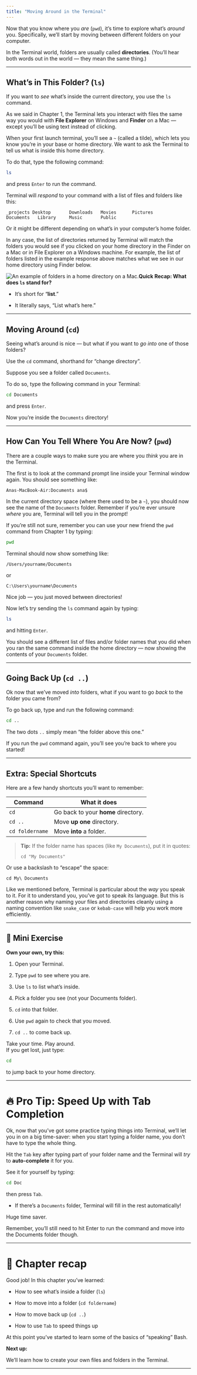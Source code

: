 ```yaml
---
title: "Moving Around in the Terminal"
---
```


Now that you know where you *are* (`pwd`), it's time to explore what's *around* you. Specifically, we'll start by moving between different folders on your computer.

In the Terminal world, folders are usually called **directories**. (You’ll hear both words out in the world — they mean the same thing.)

------------------------------------------------------------------------

## What’s in This Folder? (`ls`)

If you want to *see* what's inside the current directory, you use the `ls` command.

As we said in Chapter 1, the Terminal lets you interact with files the same way you would with **File Explorer** on Windows and **Finder** on a Mac — except you'll be using text instead of clicking.

When your first launch terminal, you'll see a `~` (called a tilde), which lets you know you're in your base or home directory. We want to ask the Terminal to tell us what is inside this home directory.

To do that, type the following command:

``` bash
ls
```

and press `Enter` to run the command.

Terminal will *respond* to your command with a list of files and folders like this:

```         
_projects Desktop       Downloads   Movies      Pictures
Documents   Library     Music       Public 
```

Or it might be different depending on what's in your computer's home folder.

In any case, the list of directories returned by Terminal will match the folders you would see if you clicked on your home directory in the Finder on a Mac or in File Explorer on a Windows machine. For example, the list of folders listed in the example response above matches what we see in our home directory using Finder below.

![An example of folders in a home directory on a Mac.](../images/home-directory.png)**Quick Recap: What does `ls` stand for?**

-   It’s short for "**list**."

-   It literally says, "List what’s here."

------------------------------------------------------------------------

## Moving Around (`cd`)

Seeing what's around is nice — but what if you want to *go into* one of those folders?

Use the `cd` command, shorthand for "change directory".

Suppose you see a folder called `Documents`.

To do so, type the following command in your Terminal:

``` bash
cd Documents
```

and press `Enter`.

Now you’re inside the `Documents` directory!

------------------------------------------------------------------------

## How Can You Tell Where You Are Now? (`pwd`)

There are a couple ways to make sure you are where you *think* you are in the Terminal.

The first is to look at the command prompt line inside your Terminal window again. You should see something like:

`Anas-MacBook-Air:Documents ana$`

In the current directory space (where there used to be a `~`), you should now see the name of the `Documents` folder. Remember if you're ever unsure *where* you are, Terminal will tell you in the prompt!

If you're still not sure, remember you can use your new friend the `pwd` command from Chapter 1 by typing:

``` bash
pwd
```

Terminal should now show something like:

`/Users/yourname/Documents`

or

`C:\Users\yourname\Documents`

Nice job — you just moved between directories!

Now let's try sending the `ls` command again by typing:

``` bash
ls
```

and hitting `Enter`.

You should see a different list of files and/or folder names that you did when you ran the same command inside the home directory — now showing the contents of your `Documents` folder.

------------------------------------------------------------------------

## Going Back Up (`cd ..`)

Ok now that we've moved *into* folders, what if you want to go *back* to the folder you came from?

To go back up, type and run the following command:

``` bash
cd ..
```

The two dots `..` simply mean "the folder above this one."

If you run the `pwd` command again, you'll see you're back to where you started!

------------------------------------------------------------------------

## Extra: Special Shortcuts

Here are a few handy shortcuts you'll want to remember:

| Command         | What it does                        |
|-----------------|-------------------------------------|
| `cd`            | Go back to your **home** directory. |
| `cd ..`         | Move **up one** directory.          |
| `cd foldername` | Move **into** a folder.             |

> **Tip:** If the folder name has spaces (like `My Documents`), put it in quotes:
>
> `cd "My Documents"`

Or use a backslash to "escape" the space:

`cd My\ Documents`

Like we mentioned before, Terminal is particular about the *way* you speak to it. For it to understand you, you've got to speak its language. But this is another reason why naming your files and directories cleanly using a naming convention like `snake_case` or `kebab-case` will help you work more efficiently. 

------------------------------------------------------------------------

## 📝 Mini Exercise

**Own your own, try this:**

1.  Open your Terminal.

2.  Type `pwd` to see where you are.

3.  Use `ls` to list what's inside.

4.  Pick a folder you see (not your Documents folder).

5.  `cd` into that folder.

6.  Use `pwd` again to check that you moved.

7.  `cd ..` to come back up.

Take your time. Play around.\
If you get lost, just type:

``` bash 
cd
```

to jump back to your home directory.

------------------------------------------------------------------------

# 🔥 Pro Tip: Speed Up with Tab Completion

Ok, now that you've got some practice typing things into Terminal, we'll let you in on a big time-saver: when you start typing a folder name, you don't have to type the whole thing.

Hit the `Tab` key after typing part of your folder name and the Terminal will *try* to **auto-complete** it for you.

See it for yourself by typing:

```bash
cd Doc
``` 
then press `Tab`.

-   If there’s a `Documents` folder, Terminal will fill in the rest automatically!

Huge time saver.

Remember, you'll still need to hit Enter to run the command and move into the Documents folder though.

------------------------------------------------------------------------

# 🎯 Chapter recap

Good job! In this chapter you've learned:

-   How to see what’s inside a folder (`ls`)

-   How to move into a folder (`cd foldername`)

-   How to move back up (`cd ..`)

-   How to use `Tab` to speed things up

At this point you've started to learn some of the basics of "speaking" Bash. 

**Next up:**

We'll learn how to create your own files and folders in the Terminal.

------------------------------------------------------------------------
